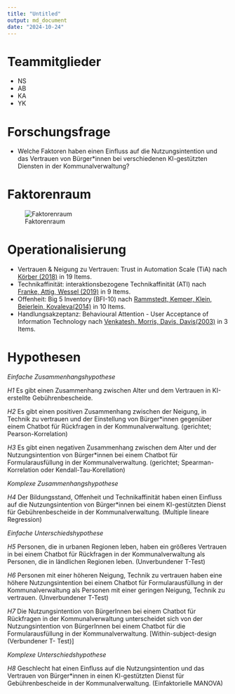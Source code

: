 ```yaml
---
title: "Untitled"
output: md_document
date: "2024-10-24"
---
```


# Teammitglieder
* NS
* AB
* KA
* YK

# Forschungsfrage
* Welche Faktoren haben einen Einfluss auf die Nutzungsintention und das Vertrauen von Bürger*innen bei verschiedenen KI-gestützten Diensten in der Kommunalverwaltung?


# Faktorenraum
![Faktorenraum](readme_files/Faktorenraum_Gruppe 1.png)


# Operationalisierung

* Vertrauen & Neigung zu Vertrauen: Trust in Automation Scale (TiA) nach [Körber (2018)](https://link.springer.com/chapter/10.1007/978-3-319-96074-6_2 "Körber, M.(2018. Theoretical Considerations and Development of a Questionnaire to Measure Trust in Automation. In: Proceedings of the 20th Congress of the International Ergonomics Association (IEA 2018), Springer, Cham.") in 19 Items.
* Technikaffinität: interaktionsbezogene Technikaffinität (ATI) nach [Franke, Attig, Wessel (2019)](https://ati-scale.org/assets/scales/ati-scala_german_2022-02-25.pdf "Franke, Attig, Wessel(2019. Fragebogen zur interaktionsbezogenen Technikaffinität (ATI) (Affinity for Technology (ATI)Scale, Deutsche Version))") in 9 Items. 
* Offenheit: Big 5 Inventory (BFI-10) nach [Rammstedt, Kemper, Klein, Beierlein, Kovaleva(2014)](https://doi.org/10.6102/zis76 "Rammstedt, B., Kemper, C.J., Klein, M.C., Beierlein, C., Kovaleva, A.(2014. Big 5 Inventory)") in 10 Items.
* Handlungsakzeptanz: Behavioural Attention - User Acceptance of Information Technology nach [Venkatesh, Morris, Davis, Davis(2003)](https://www.jstor.org/stable/30036540 "Venkatesh, Morris, Davis, Davis(2003. User Acceptance of Information Technology") in 3 Items.

# Hypothesen

*Einfache Zusammenhangshypothese*

*H1* Es gibt einen Zusammenhang zwischen Alter und dem Vertrauen in KI-erstellte Gebührenbescheide.

*H2* Es gibt einen positiven Zusammenhang zwischen der Neigung, in Technik zu vertrauen und der Einstellung von Bürger*innen gegenüber einem Chatbot für Rückfragen in der Kommunalverwaltung. (gerichtet; Pearson-Korrelation)

*H3* Es gibt einen negativen Zusammenhang zwischen dem Alter und der Nutzungsintention von Bürger*innen bei einem Chatbot für Formularausfüllung in der Kommunalverwaltung. (gerichtet; Spearman-Korrelation oder Kendall-Tau-Korellation)

*Komplexe Zusammenhangshypothese*

*H4* Der Bildungsstand, Offenheit und Technikaffinität haben einen Einfluss auf die Nutzungsintention von Bürger*innen bei einem KI-gestützten Dienst für Gebührenbescheide in der Kommunalverwaltung. (Multiple lineare Regression) 

*Einfache Unterschiedshypothese*

*H5* Personen, die in urbanen Regionen leben, haben ein größeres Vertrauen in bei einem Chatbot für Rückfragen in der Kommunalverwaltung als Personen, die in ländlichen Regionen leben. (Unverbundener T-Test)

*H6* Personen mit einer höheren Neigung, Technik zu vertrauen haben eine höhere Nutzungsintention bei einem Chatbot für Formularausfüllung in der Kommunalverwaltung als Personen mit einer geringen Neigung, Technik zu vertrauen. (Unverbundener T-Test)


*H7*  Die Nutzungsintention von BürgerInnen bei einem Chatbot für Rückfragen in der Kommunalverwaltung unterscheidet sich von der Nutzungsintention von BürgerInnen bei einem Chatbot für die Formularausfüllung in der Kommunalverwaltung. [Within-subject-design (Verbundener T- Test)]


*Komplexe Unterschiedshypothese*

*H8* Geschlecht hat einen Einfluss auf die Nutzungsintention und das Vertrauen von Bürger*innen in einen KI-gestützten Dienst für Gebührenbescheide in der Kommunalverwaltung. (Einfaktorielle MANOVA)

